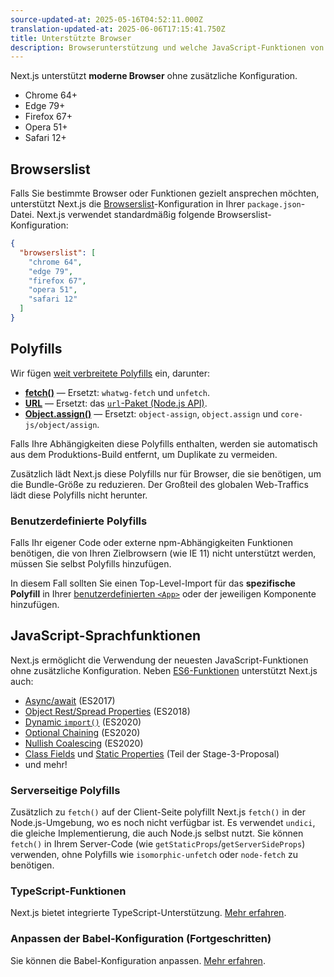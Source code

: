 ```yaml
---
source-updated-at: 2025-05-16T04:52:11.000Z
translation-updated-at: 2025-06-06T17:15:41.750Z
title: Unterstützte Browser
description: Browserunterstützung und welche JavaScript-Funktionen von Next.js unterstützt werden.
---
```


Next.js unterstützt **moderne Browser** ohne zusätzliche Konfiguration.

- Chrome 64+
- Edge 79+
- Firefox 67+
- Opera 51+
- Safari 12+

## Browserslist

Falls Sie bestimmte Browser oder Funktionen gezielt ansprechen möchten, unterstützt Next.js die [Browserslist](https://browsersl.ist)-Konfiguration in Ihrer `package.json`-Datei. Next.js verwendet standardmäßig folgende Browserslist-Konfiguration:

```json filename="package.json"
{
  "browserslist": [
    "chrome 64",
    "edge 79",
    "firefox 67",
    "opera 51",
    "safari 12"
  ]
}
```

## Polyfills

Wir fügen [weit verbreitete Polyfills](https://github.com/vercel/next.js/blob/canary/packages/next-polyfill-nomodule/src/index.js) ein, darunter:

- [**fetch()**](https://developer.mozilla.org/docs/Web/API/Fetch_API) — Ersetzt: `whatwg-fetch` und `unfetch`.
- [**URL**](https://developer.mozilla.org/docs/Web/API/URL) — Ersetzt: das [`url`-Paket (Node.js API)](https://nodejs.org/api/url.html).
- [**Object.assign()**](https://developer.mozilla.org/docs/Web/JavaScript/Reference/Global_Objects/Object/assign) — Ersetzt: `object-assign`, `object.assign` und `core-js/object/assign`.

Falls Ihre Abhängigkeiten diese Polyfills enthalten, werden sie automatisch aus dem Produktions-Build entfernt, um Duplikate zu vermeiden.

Zusätzlich lädt Next.js diese Polyfills nur für Browser, die sie benötigen, um die Bundle-Größe zu reduzieren. Der Großteil des globalen Web-Traffics lädt diese Polyfills nicht herunter.

### Benutzerdefinierte Polyfills

Falls Ihr eigener Code oder externe npm-Abhängigkeiten Funktionen benötigen, die von Ihren Zielbrowsern (wie IE 11) nicht unterstützt werden, müssen Sie selbst Polyfills hinzufügen.

In diesem Fall sollten Sie einen Top-Level-Import für das **spezifische Polyfill** in Ihrer [benutzerdefinierten `<App>`](/docs/pages/building-your-application/routing/custom-app) oder der jeweiligen Komponente hinzufügen.

## JavaScript-Sprachfunktionen

Next.js ermöglicht die Verwendung der neuesten JavaScript-Funktionen ohne zusätzliche Konfiguration. Neben [ES6-Funktionen](https://github.com/lukehoban/es6features) unterstützt Next.js auch:

- [Async/await](https://github.com/tc39/ecmascript-asyncawait) (ES2017)
- [Object Rest/Spread Properties](https://github.com/tc39/proposal-object-rest-spread) (ES2018)
- [Dynamic `import()`](https://github.com/tc39/proposal-dynamic-import) (ES2020)
- [Optional Chaining](https://github.com/tc39/proposal-optional-chaining) (ES2020)
- [Nullish Coalescing](https://github.com/tc39/proposal-nullish-coalescing) (ES2020)
- [Class Fields](https://github.com/tc39/proposal-class-fields) und [Static Properties](https://github.com/tc39/proposal-static-class-features) (Teil der Stage-3-Proposal)
- und mehr!

### Serverseitige Polyfills

Zusätzlich zu `fetch()` auf der Client-Seite polyfillt Next.js `fetch()` in der Node.js-Umgebung, wo es noch nicht verfügbar ist. Es verwendet `undici`, die gleiche Implementierung, die auch Node.js selbst nutzt. Sie können `fetch()` in Ihrem Server-Code (wie `getStaticProps`/`getServerSideProps`) verwenden, ohne Polyfills wie `isomorphic-unfetch` oder `node-fetch` zu benötigen.

### TypeScript-Funktionen

Next.js bietet integrierte TypeScript-Unterstützung. [Mehr erfahren](/docs/pages/building-your-application/configuring/typescript).

### Anpassen der Babel-Konfiguration (Fortgeschritten)

Sie können die Babel-Konfiguration anpassen. [Mehr erfahren](/docs/pages/building-your-application/configuring/babel).